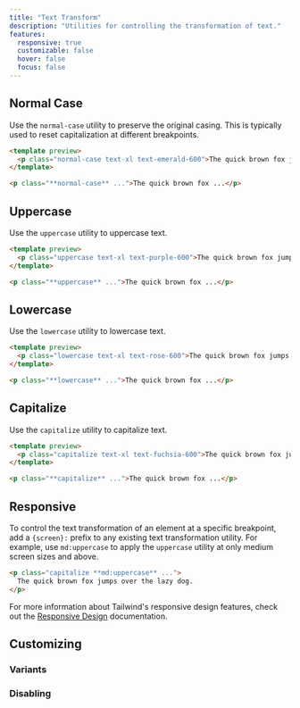 ```yaml
---
title: "Text Transform"
description: "Utilities for controlling the transformation of text."
features:
  responsive: true
  customizable: false
  hover: false
  focus: false
---
```




## Normal Case

Use the `normal-case` utility to preserve the original casing. This is typically used to reset capitalization at different breakpoints.

```html emerald
<template preview>
  <p class="normal-case text-xl text-emerald-600">The quick brown fox jumps over the lazy dog.</p>
</template>

<p class="**normal-case** ...">The quick brown fox ...</p>
```

## Uppercase

Use the `uppercase` utility to uppercase text.

```html purple
<template preview>
  <p class="uppercase text-xl text-purple-600">The quick brown fox jumps over the lazy dog.</p>
</template>

<p class="**uppercase** ...">The quick brown fox ...</p>
```

## Lowercase

Use the `lowercase` utility to lowercase text.

```html rose
<template preview>
  <p class="lowercase text-xl text-rose-600">The quick brown fox jumps over the lazy dog.</p>
</template>

<p class="**lowercase** ...">The quick brown fox ...</p>
```

## Capitalize

Use the `capitalize` utility to capitalize text.

```html fuchsia
<template preview>
  <p class="capitalize text-xl text-fuchsia-600">The quick brown fox jumps over the lazy dog.</p>
</template>

<p class="**capitalize** ...">The quick brown fox ...</p>
```

## Responsive

To control the text transformation of an element at a specific breakpoint, add a `{screen}:` prefix to any existing text transformation utility. For example, use `md:uppercase` to apply the `uppercase` utility at only medium screen sizes and above.

```html
<p class="capitalize **md:uppercase** ...">
  The quick brown fox jumps over the lazy dog.
</p>
```

For more information about Tailwind's responsive design features, check out the [Responsive Design](/docs/responsive-design) documentation.

## Customizing

### Variants

<Variants plugin="textTransform" name="text transformation" />

### Disabling

<Disabling plugin="textTransform" name="text transformation" />

